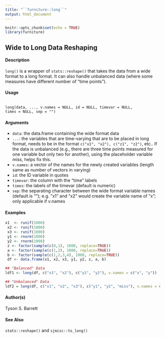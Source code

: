 ```yaml
---
title: "``furniture::long``"
output: html_document
---
```




```r
knitr::opts_chunk$set(echo = TRUE)
library(furniture)
```


## Wide to Long Data Reshaping

#### Description

``long()`` is a wrapper of ``stats::reshape()`` that takes the data from a wide format to a long format.
It can also handle unbalanced data (where some measures have different number of "time points").

#### Usage
<pre><code>
long(data, ..., v.names = NULL, id = NULL, timevar = NULL,
times = NULL, sep = "")
</code></pre>

#### Arguments
* ``data``: the data.frame containing the wide format data
* ``...``: the variables that are time-varying that are to be placed in long format, needs to be in the format ``c("x1", "x2"), c("z1", "z2")``, etc.. 
  If the data is unbalanced (e.g., there are three time points measured for one variable but only two for another), using the placeholder variable miss, helps fix this.
* ``v.names``: a vector of the names for the newly created variables (length same as number of vectors in varying)
* ``id``: the ID variable in quotes
* ``timevar``: the column with the "time" labels
* ``times``: the labels of the timevar (default is numeric)
* ``sep``: the separating character between the wide format variable names (default is ""); e.g. "x1" and "x2" would create the variable name of "x"; only applicable if v.names

#### Examples

```r
x1  <- runif(1000)
 x2 <- runif(1000)
 x3 <- runif(1000)
 y1 <- rnorm(1000)
 y2 <- rnorm(1000)
 z <- factor(sample(c(0,1), 1000, replace=TRUE))
 a <- factor(sample(c(1,2), 1000, replace=TRUE))
 b <- factor(sample(c(1,2,3,4), 1000, replace=TRUE))
 df <- data.frame(x1, x2, x3, y1, y2, z, a, b)

```

```r
## "Balanced" Data
ldf1 <- long(df, c("x1", "x2"), c("y1", "y2"), v.names = c("x", "y"))
```

```r
## "Unbalanced" Data
ldf2 = long(df, c("x1", "x2", "x3"), c("y1", "y2", "miss"), v.names = c("x", "y"))
```
#### Author(s)
Tyson S. Barrett

#### See Also
``stats::reshape()`` and ``sjmisc::to_long()``
